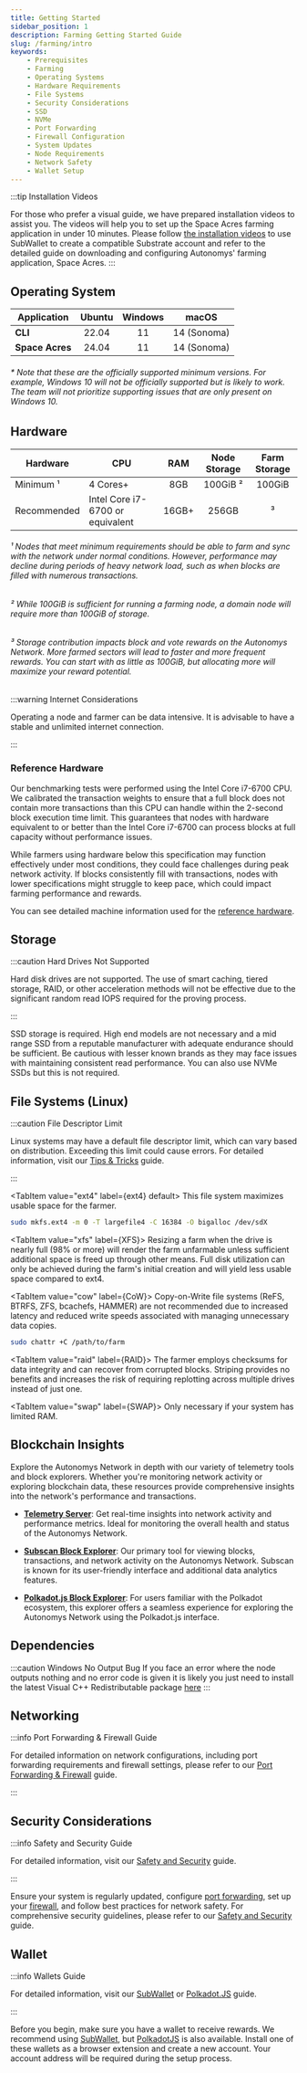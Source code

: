 ```yaml
---
title: Getting Started
sidebar_position: 1
description: Farming Getting Started Guide
slug: /farming/intro
keywords:
    - Prerequisites
    - Farming
    - Operating Systems
    - Hardware Requirements
    - File Systems
    - Security Considerations
    - SSD
    - NVMe
    - Port Forwarding
    - Firewall Configuration
    - System Updates
    - Node Requirements
    - Network Safety
    - Wallet Setup
---
```



:::tip Installation Videos

For those who prefer a visual guide, we have prepared installation videos to assist you. The videos will help you to set up the Space Acres <Badge variant="recommended" text="Recommended" /> farming application in under 10 minutes. Please follow [the installation videos](/farming/space-acres/install#installation-videos) to use SubWallet to create a compatible Substrate account and refer to the detailed guide on downloading and configuring Autonomys' farming application, Space Acres.
:::

## Operating System

| Application | <Icon icon={ICONS.UBUNTU} /> Ubuntu | <Icon icon={ICONS.WINDOWS} /> Windows | <Icon icon={ICONS.MACOS} /> macOS |
| --- | :-: | :-: | :-: |
| **CLI** | 22.04 | 11 | 14 (Sonoma) |
| **Space Acres** | 24.04 | 11 | 14 (Sonoma) |

###### * Note that these are the officially supported minimum versions. For example, Windows 10 will not be officially supported but is likely to work. The team will not prioritize supporting issues that are only present on Windows 10.

## Hardware

| Hardware | CPU | RAM | Node Storage | Farm Storage |
| --- | --- | :-: | :-: | :-: |
| Minimum ¹ | 4 Cores+ | 8GB | 100GiB ² | 100GiB |
| Recommended | Intel Core i7-6700 or equivalent | 16GB+ | 256GB | <Icon icon={ICONS.INFINITY} /> ³ |

###### ¹ Nodes that meet minimum requirements should be able to farm and sync with the network under normal conditions. However, performance may decline during periods of heavy network load, such as when blocks are filled with numerous transactions.

###### ² While 100GiB is sufficient for running a farming node, a domain node will require more than 100GiB of storage.

###### ³ Storage contribution impacts block and vote rewards on the Autonomys Network. More farmed sectors will lead to faster and more frequent rewards. You can start with as little as 100GiB, but allocating more will maximize your reward potential.

:::warning Internet Considerations

Operating a node and farmer can be data intensive. It is advisable to have a stable and unlimited internet connection.

:::

### Reference Hardware

Our benchmarking tests were performed using the Intel Core i7-6700 CPU. We calibrated the transaction weights to ensure that a full block does not contain more transactions than this CPU can handle within the 2-second block execution time limit. This guarantees that nodes with hardware equivalent to or better than the Intel Core i7-6700 can process blocks at full capacity without performance issues.

While farmers using hardware below this specification may function effectively under most conditions, they could face challenges during peak network activity. If blocks consistently fill with transactions, nodes with lower specifications might struggle to keep pace, which could impact farming performance and rewards.

You can see detailed machine information used for the [reference hardware](https://gist.github.com/DaMandal0rian/21a01da49ee820c3e59bce7f8c2d0166).

## Storage

:::caution Hard Drives Not Supported

Hard disk drives are not supported. The use of smart caching, tiered storage, RAID, or other acceleration methods will not be effective due to the significant random read IOPS required for the proving process.

:::

SSD storage is required. High end models are not necessary and a mid range SSD from a reputable manufacturer with adequate endurance should be sufficient. Be cautious with lesser known brands as they may face issues with maintaining consistent read performance. You can also use NVMe SSDs but this is not required.



## File Systems (Linux)

:::caution File Descriptor Limit

Linux systems may have a default file descriptor limit, which can vary based on distribution. Exceeding this limit could cause errors. For detailed information, visit our [Tips & Tricks](/farming/cli/tips#changing-number-of-open-files-limit-linux) guide.

:::

<Tabs queryString="file-system">

<TabItem value="ext4" label={<TabLabel icon={ICONS.CHECK_CIRCLE}>ext4</TabLabel>} default>
This file system maximizes usable space for the farmer.
```bash title="Recommended Formatting Command for Drives Dedicated to Subspace Farms:"
sudo mkfs.ext4 -m 0 -T largefile4 -C 16384 -O bigalloc /dev/sdX
```
</TabItem>

<TabItem value="xfs" label={<TabLabel icon={ICONS.CLOSE_CIRCLE}>XFS</TabLabel>}>
Resizing a farm when the drive is nearly full (98% or more) will render the farm unfarmable unless sufficient additional space is freed up through other means. Full disk utilization can only be achieved during the farm's initial creation and will yield less usable space compared to ext4.
</TabItem>

<TabItem value="cow" label={<TabLabel icon={ICONS.CLOSE_CIRCLE}>CoW</TabLabel>}>
Copy-on-Write file systems (ReFS, BTRFS, ZFS, bcachefs, HAMMER) are not recommended due to increased latency and reduced write speeds associated with managing unnecessary data copies.
```bash title="Disable CoW on BTRFS:"
sudo chattr +C /path/to/farm
```
</TabItem>

<TabItem value="raid" label={<TabLabel icon={ICONS.CLOSE_CIRCLE}>RAID</TabLabel>}>
The farmer employs checksums for data integrity and can recover from corrupted blocks. Striping provides no benefits and increases the risk of requiring replotting across multiple drives instead of just one.
</TabItem>

<TabItem value="swap" label={<TabLabel icon={ICONS.CLOSE_CIRCLE}>SWAP</TabLabel>}>
Only necessary if your system has limited RAM.
</TabItem>

</Tabs>

## Blockchain Insights

Explore the Autonomys Network in depth with our variety of telemetry tools and block explorers. Whether you're monitoring network activity or exploring blockchain data, these resources provide comprehensive insights into the network's performance and transactions.

- **[Telemetry Server](https://telemetry.subspace.foundation)**: Get real-time insights into network activity and performance metrics. Ideal for monitoring the overall health and status of the Autonomys Network.

- **[Subscan Block Explorer](https://autonomys.subscan.io)**: Our primary tool for viewing blocks, transactions, and network activity on the Autonomys Network. Subscan is known for its user-friendly interface and additional data analytics features.

- **[Polkadot.js Block Explorer](https://polkadot.js.org/apps/?rpc=wss%3A%2F%2Frpc.mainnet.subspace.foundation%2Fws#/explorer)**: For users familiar with the Polkadot ecosystem, this explorer offers a seamless experience for exploring the Autonomys Network using the Polkadot.js interface.

## Dependencies

:::caution Windows No Output Bug
If you face an error where the node outputs nothing and no error code is given it is likely you just need to install the latest Visual C++ Redistributable package [here](https://learn.microsoft.com/en-us/cpp/windows/latest-supported-vc-redist?view=msvc-170)
:::

## Networking

:::info Port Forwarding & Firewall Guide

For detailed information on network configurations, including port forwarding requirements and firewall settings, please refer to our [Port Forwarding & Firewall](/farming/guides/port-config) guide.

:::

## Security Considerations

:::info Safety and Security Guide

For detailed information, visit our [Safety and Security](/learn/security) guide.

:::

Ensure your system is regularly updated, configure [port forwarding](/farming/guides/port-config#ports-to-forward--firewall-access), set up your [firewall](/farming/guides/port-config#firewall-configuration), and follow best practices for network safety. For comprehensive security guidelines, please refer to our [Safety and Security](/learn/security) guide.

## Wallet

:::info Wallets Guide

For detailed information, visit our [SubWallet](/wallets/subwallet) or [Polkadot.JS](/wallets/polkadot) guide.


:::

Before you begin, make sure you have a wallet to receive rewards. We recommend using [SubWallet](https://subwallet.app), but [PolkadotJS](https://polkadot.js.org/extension) is also available. Install one of these wallets as a browser extension and create a new account. Your account address will be required during the setup process.
